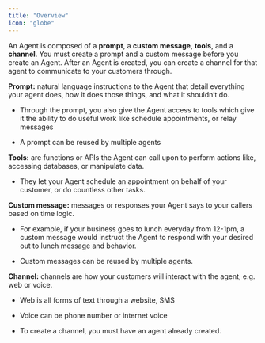 ```yaml
---
title: "Overview"
icon: "globe"
---
```


An Agent is composed of a **prompt**, a **custom message**, **tools**, and a **channel**. You must create a prompt and a custom message before you create an Agent. After an Agent is created, you can create a channel for that agent to communicate to your customers through. 

**Prompt:** natural language instructions to the Agent that detail everything your agent does, how it does those things, and what it shouldn’t do. 

* Through the prompt, you also give the Agent access to tools which give it the ability to do useful work like schedule appointments, or relay messages 

* A prompt can be reused by multiple agents

**Tools:** are functions or APIs the Agent can call upon to perform actions like, accessing databases, or manipulate data.

* They let your Agent schedule an appointment on behalf of your customer, or do countless other tasks. 

**Custom message:** messages or responses your Agent says to your callers based on time logic. 

* For example, if your business goes to lunch everyday from 12-1pm, a custom message would instruct the Agent to respond with your desired out to lunch message and behavior.

* Custom messages can be reused by multiple agents.

**Channel:** channels are how your customers will interact with the agent, e.g. web or voice.

* Web is all forms of text through a website, SMS

* Voice can be phone number or internet voice

* To create a channel, you must have an agent already created.&#x20;
